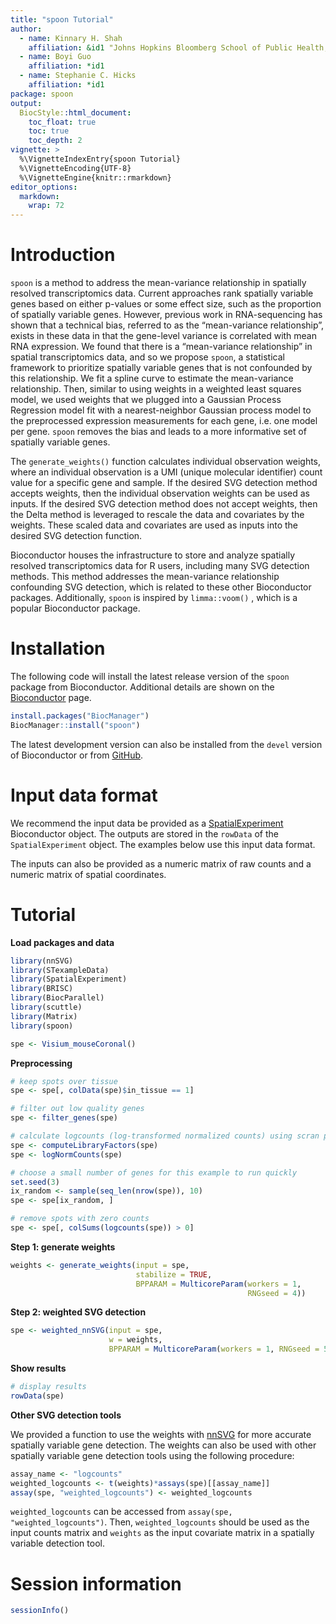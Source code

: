 ```yaml
---
title: "spoon Tutorial"
author: 
  - name: Kinnary H. Shah
    affiliation: &id1 "Johns Hopkins Bloomberg School of Public Health, Baltimore, MD, USA"
  - name: Boyi Guo
    affiliation: *id1
  - name: Stephanie C. Hicks
    affiliation: *id1
package: spoon
output: 
  BiocStyle::html_document: 
    toc_float: true
    toc: true
    toc_depth: 2
vignette: >
  %\VignetteIndexEntry{spoon Tutorial}
  %\VignetteEncoding{UTF-8}
  %\VignetteEngine{knitr::rmarkdown}
editor_options: 
  markdown: 
    wrap: 72
---
```


# Introduction

`spoon` is a method to address the mean-variance relationship in
spatially resolved transcriptomics data. Current approaches rank
spatially variable genes based on either p-values or some effect size,
such as the proportion of spatially variable genes. However, previous
work in RNA-sequencing has shown that a technical bias, referred to as
the "mean-variance relationship", exists in these data in that the
gene-level variance is correlated with mean RNA expression. We found
that there is a "mean-variance relationship" in spatial transcriptomics
data, and so we propose `spoon`, a statistical framework to prioritize
spatially variable genes that is not confounded by this relationship. We
fit a spline curve to estimate the mean-variance relationship. Then,
similar to using weights in a weighted least squares model, we used
weights that we plugged into a Gaussian Process Regression model fit
with a nearest-neighbor Gaussian process model to the preprocessed
expression measurements for each gene, i.e. one model per gene. `spoon`
removes the bias and leads to a more informative set of spatially
variable genes.

The `generate_weights()` function calculates individual observation
weights, where an individual observation is a UMI (unique molecular
identifier) count value for a specific gene and sample. If the desired
SVG detection method accepts weights, then the individual observation
weights can be used as inputs. If the desired SVG detection method does
not accept weights, then the Delta method is leveraged to rescale the
data and covariates by the weights. These scaled data and covariates are
used as inputs into the desired SVG detection function.

Bioconductor houses the infrastructure to store and analyze spatially
resolved transcriptomics data for R users, including many SVG detection
methods. This method addresses the mean-variance relationship
confounding SVG detection, which is related to these other Bioconductor
packages. Additionally, `spoon` is inspired by `limma::voom()` , which
is a popular Bioconductor package.

# Installation

The following code will install the latest release version of the
`spoon` package from Bioconductor. Additional details are shown on the
[Bioconductor](https://bioconductor.org/packages/spoon) page.

```r
install.packages("BiocManager")
BiocManager::install("spoon")
```

The latest development version can also be installed from the `devel`
version of Bioconductor or from
[GitHub](https://github.com/kinnaryshah/spoon).

# Input data format

We recommend the input data be provided as a
[SpatialExperiment](https://bioconductor.org/packages/SpatialExperiment)
Bioconductor object. The outputs are stored in the `rowData` of the
`SpatialExperiment` object. The examples below use this input data
format.

The inputs can also be provided as a numeric matrix of raw counts and a
numeric matrix of spatial coordinates.

# Tutorial

**Load packages and data**

```r
library(nnSVG)
library(STexampleData)
library(SpatialExperiment)
library(BRISC)
library(BiocParallel)
library(scuttle)
library(Matrix)
library(spoon)

spe <- Visium_mouseCoronal()
```

**Preprocessing**

```r

# keep spots over tissue
spe <- spe[, colData(spe)$in_tissue == 1]

# filter out low quality genes
spe <- filter_genes(spe)

# calculate logcounts (log-transformed normalized counts) using scran package
spe <- computeLibraryFactors(spe)
spe <- logNormCounts(spe)

# choose a small number of genes for this example to run quickly
set.seed(3)
ix_random <- sample(seq_len(nrow(spe)), 10)
spe <- spe[ix_random, ]

# remove spots with zero counts
spe <- spe[, colSums(logcounts(spe)) > 0]
```

**Step 1: generate weights**

```r
weights <- generate_weights(input = spe,
                            stabilize = TRUE,
                            BPPARAM = MulticoreParam(workers = 1,
                                                     RNGseed = 4))
```

**Step 2: weighted SVG detection**

```r
spe <- weighted_nnSVG(input = spe,
                      w = weights,
                      BPPARAM = MulticoreParam(workers = 1, RNGseed = 5))
```

**Show results**

```r
# display results
rowData(spe)
```

**Other SVG detection tools**

We provided a function to use the weights with
[nnSVG](https://www.nature.com/articles/s41467-023-39748-z) for more
accurate spatially variable gene detection. The weights can also be used
with other spatially variable gene detection tools using the following
procedure:

```r
assay_name <- "logcounts"
weighted_logcounts <- t(weights)*assays(spe)[[assay_name]]
assay(spe, "weighted_logcounts") <- weighted_logcounts
```

`weighted_logcounts` can be accessed from
`assay(spe, "weighted_logcounts")`. Then, `weighted_logcounts` should be
used as the input counts matrix and `weights` as the input covariate
matrix in a spatially variable detection tool.

# Session information

```r
sessionInfo()
```
